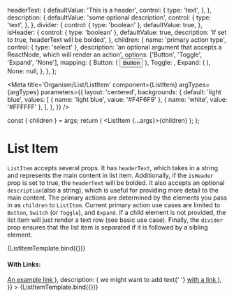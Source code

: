 

  headerText: {
    defaultValue: 'This is a header',
    control: {
      type: 'text',
    },
  },
  description: {
    defaultValue: 'some optional description',
    control: {
      type: 'text',
    },
  },
  divider: {
    control: { type: 'boolean' },
    defaultValue: true,
  },
  isHeader: {
    control: { type: 'boolean' },
    defaultValue: true,
    description: 'If set to true, headerText will be bolded',
  },
  children: {
    name: 'primary action type',
    control: { type: 'select' },
    description:
      'an optional argument that accepts a ReactNode, which will render an action',
    options: ['Button', 'Toggle', 'Expand', 'None'],
    mapping: {
      Button: (
        <Button variant='primary' color='blue'>
          Button
        </Button>
      ),
      Toggle: <Switch />,
      Expand: (
        <IconButton>
          <ExpandMoreIcon />
        </IconButton>
      ),
      None: null,
    },
  },
};

<Meta
  title='Organism/List/ListItem'
  component={ListItem}
  argTypes={argTypes}
  parameters={{
    layout: 'centered',
    backgrounds: {
      default: 'light blue',
      values: [
        { name: 'light blue', value: '#F4F6F9' },
        { name: 'white', value: '#FFFFFF' },
      ],
    },
  }}
/>

  const { children } = args;
  return (
    <Box width='800px'>
      <ListItem {...args}>{children}</ListItem>
    </Box>
  );
};

# List Item

`ListItem` accepts several props. It has `headerText`, which takes in a string and represents the main content
in list item. Additionally, if the `isHeader` prop is set to true, the `headerText` will be bolded.
It also accepts an optional `description`(also a string), which is useful for providing more detail
to the main content. The primary actions are determined by the elements you pass in as `children` to `ListItem`.
Current primary action use cases are limited to `Button`, `Switch` (or `Toggle`), and `Expand`. If a child element
is not provided, the list item will just render a text row (see basic use case). Finally, the `divider` prop ensures that
the list item is separated if it is followed by a sibling element.

<Canvas>
  <Story name='Sandbox' args={{ headerText: 'some text!' }}>
    {ListItemTemplate.bind({})}
  </Story>
</Canvas>

#### With Links:

<Canvas>
  <Story
    name='With Links'
    args={{
      headerText: (
        <Typography>
          <a href={'/?path=/docs/organism-list-listitem--sandbox#list-item'}>
            An example link
          </a>
        </Typography>
      ),
      description: (
        <Typography>
          we might want to add text{' '}
          <a href={'/?path=/docs/organism-list-listitem--sandbox#list-item'}>
            with a link
          </a>
        </Typography>
      ),
    }}
  >
    {ListItemTemplate.bind({})}
  </Story>
</Canvas>

<ArgsTable of={ListItemTemplate} story='Sandbox' />
